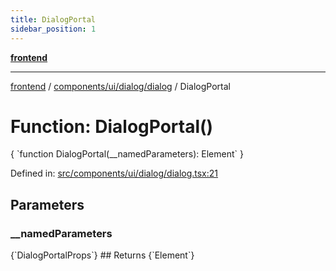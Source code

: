 ```yaml
---
title: DialogPortal
sidebar_position: 1
---
```



[**frontend**](../../../../..)

***

[frontend](../../../../..) / [components/ui/dialog/dialog](..) / DialogPortal

# Function: DialogPortal()

<CodeBlock language="ts">
{ `function DialogPortal(__namedParameters): Element` }
</CodeBlock>

Defined in: [src/components/ui/dialog/dialog.tsx:21](https://github.com/svsticky/CommitteeClash/blob/42e3ab31b18c9cdd65955be0ecd3ca0a2cb493b5/frontend/src/components/ui/dialog/dialog.tsx#L21)

## Parameters

### \_\_namedParameters
<CodeBlock language="ts">
{`DialogPortalProps`}
</CodeBlock>
## Returns
<CodeBlock language="ts">
{`Element`}
</CodeBlock>